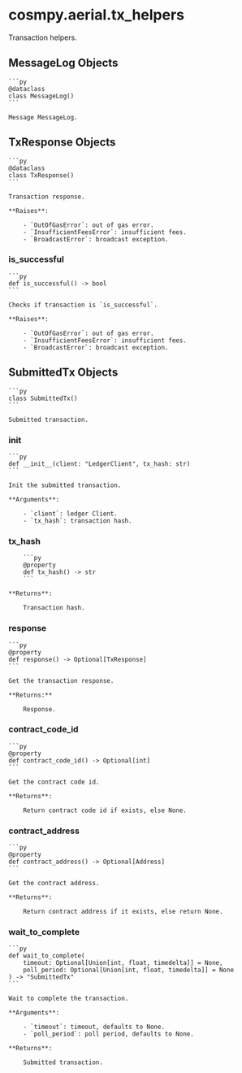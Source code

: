 # cosmpy.aerial.tx_helpers

Transaction helpers.

## MessageLog Objects

    ```py
    @dataclass
    class MessageLog()
    ```

    Message MessageLog.


## TxResponse Objects

    ```py
    @dataclass
    class TxResponse()
    ```

    Transaction response.

    **Raises**:

        - `OutOfGasError`: out of gas error.
        - `InsufficientFeesError`: insufficient fees.
        - `BroadcastError`: broadcast exception.

### is_successful

    ```py
    def is_successful() -> bool
    ```

    Checks if transaction is `is_successful`.

    **Raises**:

        - `OutOfGasError`: out of gas error.
        - `InsufficientFeesError`: insufficient fees.
        - `BroadcastError`: broadcast exception.

## SubmittedTx Objects

    ```py
    class SubmittedTx()
    ```

    Submitted transaction.

### __init__

    ```py
    def __init__(client: "LedgerClient", tx_hash: str)
    ```

    Init the submitted transaction.

    **Arguments**:

        - `client`: ledger Client.
        - `tx_hash`: transaction hash.

### tx_hash

        ```py
        @property
        def tx_hash() -> str
        ```

    **Returns**:

        Transaction hash.

### response

    ```py
    @property
    def response() -> Optional[TxResponse]
    ```

    Get the transaction response.

    **Returns:**

        Response.

### contract_code_id

    ```py
    @property
    def contract_code_id() -> Optional[int]
    ```

    Get the contract code id.

    **Returns**:

        Return contract code id if exists, else None.

### contract_address

    ```py
    @property
    def contract_address() -> Optional[Address]
    ```

    Get the contract address.

    **Returns**:

        Return contract address if it exists, else return None.


### wait_to_complete

    ```py
    def wait_to_complete(
        timeout: Optional[Union[int, float, timedelta]] = None,
        poll_period: Optional[Union[int, float, timedelta]] = None
    ) -> "SubmittedTx"
    ```

    Wait to complete the transaction.

    **Arguments**:

        - `timeout`: timeout, defaults to None.
        - `poll_period`: poll period, defaults to None.

    **Returns**:

        Submitted transaction.
